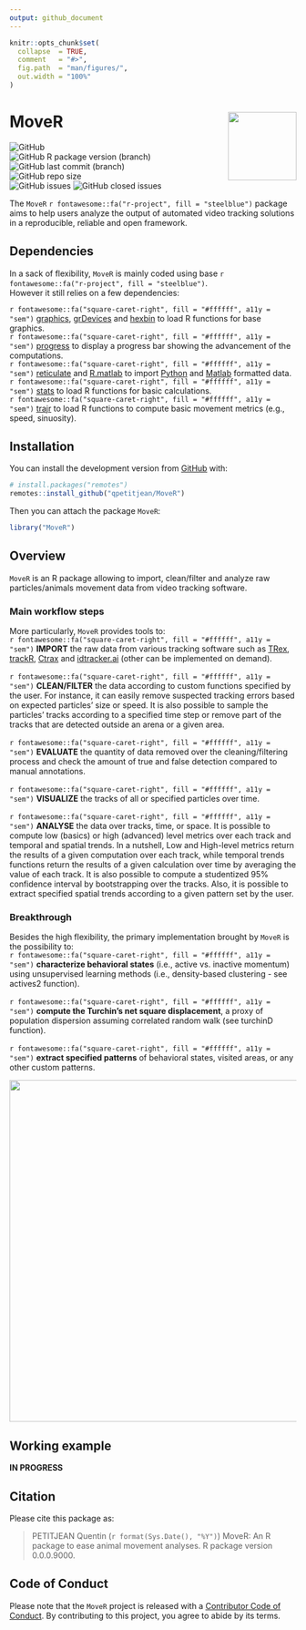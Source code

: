 ```yaml
---
output: github_document
---
```


<!-- README.md is generated from README.Rmd. Please edit that file -->


```r
knitr::opts_chunk$set(
  collapse  = TRUE,
  comment   = "#>",
  fig.path  = "man/figures/",
  out.width = "100%"
)
```



MoveR <img src="man/figures/hexsticker.png" height="120" align="right"/>
=========================================================

<!-- badges: start -->
<img alt="GitHub" src="https://img.shields.io/github/license/qpetitjean/MoveR"></br>
<img alt="GitHub R package version (branch)" src="https://img.shields.io/github/r-package/v/qpetitjean/MoveR/MoveRV1?label=Package%20version">
<img alt="GitHub last commit (branch)" src="https://img.shields.io/github/last-commit/qpetitjean/MoveR/MoveRV1"></br>
<img alt="GitHub repo size" src="https://img.shields.io/github/repo-size/qpetitjean/MoveR"></br>
<img alt="GitHub issues" src="https://img.shields.io/github/issues-raw/qpetitjean/MoveR">
<img alt="GitHub closed issues" src="https://img.shields.io/github/issues-closed-raw/qpetitjean/MoveR">

<!-- badges: end -->


The `MoveR` `r fontawesome::fa("r-project", fill = "steelblue")` package aims to help users analyze the output of automated video tracking solutions in a reproducible, reliable and open framework.



## Dependencies

In a sack of flexibility, `MoveR` is mainly coded using base `r fontawesome::fa("r-project", fill = "steelblue")`.</br>
However it still relies on a few dependencies:

`r fontawesome::fa("square-caret-right", fill = "#ffffff", a11y = "sem")`&nbsp;<a href="https://www.rdocumentation.org/packages/graphics/">graphics</a>, <a href="https://www.rdocumentation.org/packages/grDevices">grDevices</a> and <a href="https://www.rdocumentation.org/packages/hexbin">hexbin</a> to load R functions for base graphics.</br>
`r fontawesome::fa("square-caret-right", fill = "#ffffff", a11y = "sem")`&nbsp;<a href="https://github.com/r-lib/progress">progress</a> to display a progress bar showing the advancement of the computations.</br>
`r fontawesome::fa("square-caret-right", fill = "#ffffff", a11y = "sem")`&nbsp;<a href="https://www.rdocumentation.org/packages/reticulate">reticulate</a> and <a href="https://www.rdocumentation.org/packages/R.matlab">R.matlab</a> to import <a href="https://https://www.python.org/">Python</a> and <a href="https://mathworks.com/products/matlab.html">Matlab</a> formatted data.</br>
`r fontawesome::fa("square-caret-right", fill = "#ffffff", a11y = "sem")`&nbsp;<a href="https://www.rdocumentation.org/packages/stats">stats</a> to load R functions for basic calculations.</br>
`r fontawesome::fa("square-caret-right", fill = "#ffffff", a11y = "sem")`&nbsp;<a href="https://www.rdocumentation.org/packages/trajr">trajr</a> to load R functions to compute basic movement metrics (e.g., speed, sinuosity).</br>


## Installation

You can install the development version from [GitHub](https://github.com/) with:

```r
# install.packages("remotes")
remotes::install_github("qpetitjean/MoveR")
```

Then you can attach the package `MoveR`:

```r
library("MoveR")
```


## Overview

`MoveR` is an R package allowing to import, clean/filter and analyze raw particles/animals movement data from video tracking software.</br>

### Main workflow steps

More particularly, `MoveR` provides tools to:</br>
`r fontawesome::fa("square-caret-right", fill = "#ffffff", a11y = "sem")`&nbsp;<strong>IMPORT</strong> the raw data from various tracking software such as <a href="https://trex.run">TRex</a>, <a href="https://swarm-lab.github.io/trackR">trackR</a>, <a href="https://ctrax.sourceforge.net/">Ctrax</a> and <a href="https://idtrackerai.readthedocs.io/en/latest/">idtracker.ai</a> (other can be implemented on demand).</br></br>
`r fontawesome::fa("square-caret-right", fill = "#ffffff", a11y = "sem")`&nbsp;<strong>CLEAN/FILTER</strong> the data according to custom functions specified by the user. For instance, it can easily remove suspected tracking errors based on expected particles' size or speed. It is also possible to sample the particles' tracks according to a specified time step or remove part of the tracks that are detected outside an arena or a given area.</br></br>
`r fontawesome::fa("square-caret-right", fill = "#ffffff", a11y = "sem")`&nbsp;<strong>EVALUATE</strong> the quantity of data removed over the cleaning/filtering process and check the amount of true and false detection compared to manual annotations.</br></br>
`r fontawesome::fa("square-caret-right", fill = "#ffffff", a11y = "sem")`&nbsp;<strong>VISUALIZE</strong> the tracks of all or specified particles over time.</br></br>
`r fontawesome::fa("square-caret-right", fill = "#ffffff", a11y = "sem")`&nbsp;<strong>ANALYSE</strong> the data over tracks, time, or space. It is possible to compute low (basics) or high (advanced) level metrics over each track and temporal and spatial trends. In a nutshell, Low and High-level metrics return the results of a given computation over each track, while temporal trends functions return the results of a given calculation over time by averaging the value of each track. It is also possible to compute a studentized 95% confidence interval by bootstrapping over the tracks. Also, it is possible to extract specified spatial trends according to a given pattern set by the user.</br>

### Breakthrough

Besides the high flexibility, the primary implementation brought by `MoveR` is the possibility to:</br>
`r fontawesome::fa("square-caret-right", fill = "#ffffff", a11y = "sem")`&nbsp;<strong>characterize behavioral states</strong> (i.e., active vs. inactive momentum) using unsupervised learning methods (i.e., density-based clustering - see actives2 function).</br></br>
`r fontawesome::fa("square-caret-right", fill = "#ffffff", a11y = "sem")`&nbsp;<strong>compute the Turchin's net square displacement</strong>, a proxy of population dispersion assuming correlated random walk (see turchinD function). </br></br>
`r fontawesome::fa("square-caret-right", fill = "#ffffff", a11y = "sem")`&nbsp;<strong>extract specified patterns</strong> of behavioral states, visited areas, or any other custom patterns. 

<img src="man/figures/WorkFlowMoveR.png" height="600" align="middle"/>

## Working example

<strong>IN PROGRESS</strong>

## Citation

Please cite this package as: 

> PETITJEAN Quentin (`r format(Sys.Date(), "%Y")`) MoveR: An R 
package to ease animal movement analyses. R package version 0.0.0.9000.



## Code of Conduct

Please note that the `MoveR` project is released with a 
[Contributor Code of Conduct](https://contributor-covenant.org/version/2/0/CODE_OF_CONDUCT.html). 
By contributing to this project, you agree to abide by its terms.
